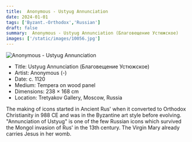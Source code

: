 ```yaml
---
title:  Anonymous - Ustyug Annunciation
date: 2024-01-01
tags: ['Byzant.-Orthodox','Russian']
draft: false
summary:  Anonymous - Ustyug Annunciation (Благовещение Устюжское)
images: ['/static/images/10056.jpg']
---
```


![ Anonymous - Ustyug Annunciation](/static/images/10056.jpg)

* Title: Ustyug Annunciation (Благовещение Устюжское)
* Artist:  Anonymous (-)
* Date: c. 1120
* Medium: Tempera on wood panel
* Dimensions: 238 × 168 cm
* Location: Tretyakov Gallery, Moscow, Russia

The making of icons started in Ancient Rus' when it converted to Orthodox Christianity in 988 CE and was in the Byzantine art style before evolving. \"Annunciation of Ustyug\" is one of the few Russian icons which survived the Mongol invasion of Rus' in the 13th century. The Virgin Mary already carries Jesus in her womb.

